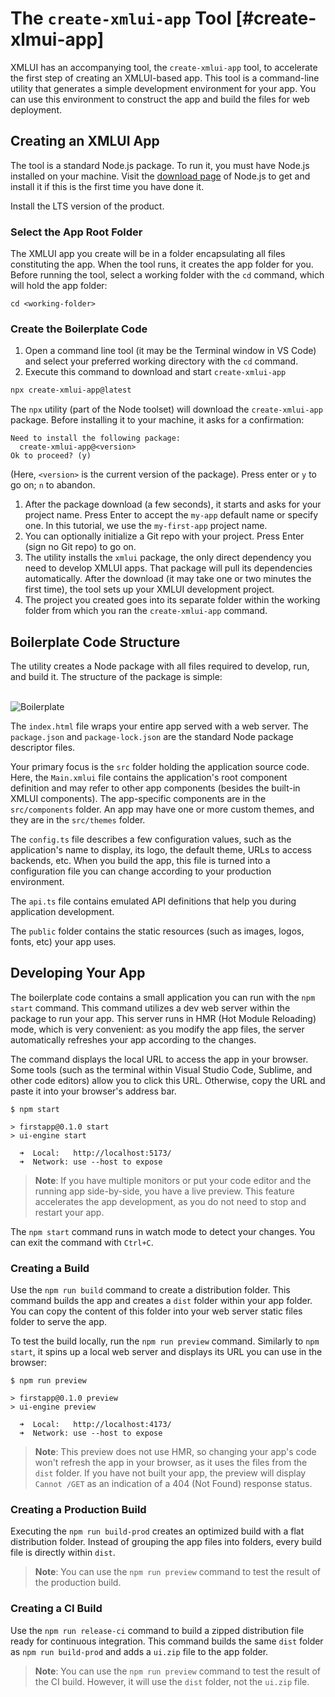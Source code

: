 
# The `create-xmlui-app` Tool [#create-xlmui-app]

XMLUI has an accompanying tool, the `create-xmlui-app` tool, to accelerate the first step of creating an XMLUI-based app. This tool is a command-line utility that generates a simple development environment for your app. You can use this environment to construct the app and build the files for web deployment.

## Creating an XMLUI App

The tool is a standard Node.js package. To run it, you must have Node.js installed on your machine. Visit the [download page](https://nodejs.org/en/download) of Node.js to get and install it if this is the first time you have done it.

<Callout emoji="📔">
  Install the LTS version of the product.
</Callout>

### Select the App Root Folder

The XMLUI app you create will be in a folder encapsulating all files constituting the app. When the tool runs, it creates the app folder for you. Before running the tool, select a working folder with the `cd` command, which will hold the app folder:

```text
cd <working-folder>
```

### Create the Boilerplate Code

1. Open a command line tool (it may be the Terminal window in VS Code) and select your preferred working directory with the `cd` command.
2. Execute this command to download and start `create-xmlui-app`

```bash
npx create-xmlui-app@latest
```

The `npx` utility (part of the Node toolset) will download the `create-xmlui-app` package. Before installing it to your machine, it asks for a confirmation:

```
Need to install the following package:
  create-xmlui-app@<version>
Ok to proceed? (y)
```

(Here, `<version>` is the current version of the package). Press enter or `y` to go on; `n` to abandon.

1. After the package download (a few seconds), it starts and asks for your project name. Press Enter to accept the `my-app` default name or specify one. In this tutorial, we use the `my-first-app` project name.
2. You can optionally initialize a Git repo with your project. Press Enter (sign no Git repo) to go on.
3. The utility installs the `xmlui` package, the only direct dependency you need to develop XMLUI apps. That package will pull its dependencies automatically. After the download (it may take one or two minutes the first time), the tool sets up your XMLUI development project.
4. The project you created goes into its separate folder within the working folder from which you ran the `create-xmlui-app` command.

## Boilerplate Code Structure

The utility creates a Node package with all files required to develop, run, and build it. The structure of the package is simple:

<br/>
<Image alt="Boilerplate" src="/resources/images/get-started/boilerplate-structure.png" width={416} />

The `index.html` file wraps your entire app served with a web server. The `package.json` and `package-lock.json` are the standard Node package descriptor files.

Your primary focus is the `src` folder holding the application source code. Here, the `Main.xmlui` file contains the application's root component definition and may refer to other app components (besides the built-in XMLUI components). The app-specific components are in the `src/components` folder. An app may have one or more custom themes, and they are in the `src/themes` folder.

The `config.ts` file describes a few configuration values, such as the application's name to display, its logo, the default theme, URLs to access backends, etc. When you build the app, this file is turned into a configuration file you can change according to your production environment.

The `api.ts` file contains emulated API definitions that help you during application development.

The `public` folder contains the static resources (such as images, logos, fonts, etc) your app uses.

## Developing Your App

The boilerplate code contains a small application you can run with the `npm start` command. This command utilizes a dev web server within the package to run your app. This server runs in HMR (Hot Module Reloading) mode, which is very convenient: as you modify the app files, the server automatically refreshes your app according to the changes.

The command displays the local URL to access the app in your browser. Some tools (such as the terminal within Visual Studio Code, Sublime, and other code editors) allow you to click this URL. Otherwise, copy the URL and paste it into your browser's address bar.

```text {6}
$ npm start

> firstapp@0.1.0 start
> ui-engine start

  ➜  Local:   http://localhost:5173/
  ➜  Network: use --host to expose
```

> **Note**: If you have multiple monitors or put your code editor and the running app side-by-side, you have a live preview. This feature accelerates the app development, as you do not need to stop and restart your app.

The `npm start` command runs in watch mode to detect your changes. You can exit the command with `Ctrl+C`.

### Creating a Build

Use the `npm run build` command to create a distribution folder. This command builds the app and creates a `dist` folder within your app folder. You can copy the content of this folder into your web server static files folder to serve the app.

To test the build locally, run the `npm run preview` command. Similarly to `npm start`, it spins up a local web server and displays its URL you can use in the browser:

```text {6}
$ npm run preview

> firstapp@0.1.0 preview
> ui-engine preview

  ➜  Local:   http://localhost:4173/
  ➜  Network: use --host to expose
```

> **Note**: This preview does not use HMR, so changing your app's code won't refresh the app in your browser, as it uses the files from the `dist` folder. If you have not built your app, the preview will display `Cannot /GET` as an indication of a 404 (Not Found) response status.

### Creating a Production Build

Executing the `npm run build-prod` creates an optimized build with a flat distribution folder. Instead of grouping the app files into folders, every build file is directly within `dist`.

> **Note**: You can use the `npm run preview` command to test the result of the production build.

### Creating a CI Build

Use the `npm run release-ci` command to build a zipped distribution file ready for continuous integration. This command builds the same `dist` folder as `npm run build-prod` and adds a `ui.zip` file to the app folder.

> **Note**: You can use the `npm run preview` command to test the result of the CI build. However, it will use the `dist` folder, not the `ui.zip` file.